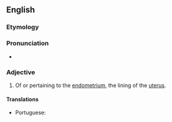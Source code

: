 ==English==

===Etymology===
{{suffix|en|endometrium|al}}

===Pronunciation===
* {{IPA|ˌendəˈmiːtɹi.əl|lang=en}}

===Adjective===
{{en-adj|-}}

# {{lb|en|anatomy}} Of or pertaining to the [[endometrium]], the lining of the [[uterus]].

====Translations====
{{trans-top|of or pertaining to the endometrium}}
* Portuguese: {{t|pt|endometrial}}
{{trans-mid}}
{{trans-bottom}}